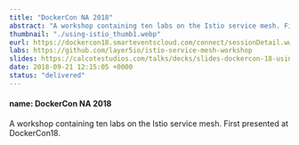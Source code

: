 ```yaml
---
title: "DockerCon NA 2018"
abstract: "A workshop containing ten labs on the Istio service mesh. First presented at DockerCon18."
thumbnail: "./using-istio_thumb1.webp"
eurl: https://dockercon18.smarteventscloud.com/connect/sessionDetail.ww?SESSION_ID=187485
labs: https://github.com/layer5io/istio-service-mesh-workshop
slides: https://calcotestudios.com/talks/decks/slides-dockercon-18-using-istio.html
date: 2018-09-21 12:15:05 +0000
status: "delivered"
---
```


#### name: DockerCon NA 2018

A workshop containing ten labs on the Istio service mesh. First presented at DockerCon18.
